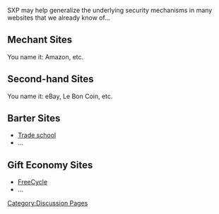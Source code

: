 [[Category:Discussion Pages]]

SXP may help generalize the underlying security mechanisms in many websites that we already know of...

== Mechant Sites ==

You name it: Amazon, etc.

== Second-hand Sites ==

You name it: eBay, Le Bon Coin, etc.

== Barter Sites ==

* [http://tradeschool.coop/ Trade school]
* ...

== Gift Economy Sites ==

* [http://www.freecycle.org/ FreeCycle]
* ...